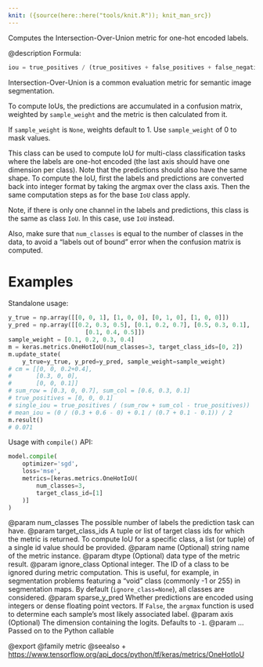 ```yaml
---
knit: ({source(here::here("tools/knit.R")); knit_man_src})
---
```

Computes the Intersection-Over-Union metric for one-hot encoded labels.

@description
Formula:

```python
iou = true_positives / (true_positives + false_positives + false_negatives)
```
Intersection-Over-Union is a common evaluation metric for semantic image
segmentation.

To compute IoUs, the predictions are accumulated in a confusion matrix,
weighted by `sample_weight` and the metric is then calculated from it.

If `sample_weight` is `None`, weights default to 1.
Use `sample_weight` of 0 to mask values.

This class can be used to compute IoU for multi-class classification tasks
where the labels are one-hot encoded (the last axis should have one
dimension per class). Note that the predictions should also have the same
shape. To compute the IoU, first the labels and predictions are converted
back into integer format by taking the argmax over the class axis. Then the
same computation steps as for the base `IoU` class apply.

Note, if there is only one channel in the labels and predictions, this class
is the same as class `IoU`. In this case, use `IoU` instead.

Also, make sure that `num_classes` is equal to the number of classes in the
data, to avoid a "labels out of bound" error when the confusion matrix is
computed.

# Examples
Standalone usage:

```python
y_true = np.array([[0, 0, 1], [1, 0, 0], [0, 1, 0], [1, 0, 0]])
y_pred = np.array([[0.2, 0.3, 0.5], [0.1, 0.2, 0.7], [0.5, 0.3, 0.1],
                      [0.1, 0.4, 0.5]])
sample_weight = [0.1, 0.2, 0.3, 0.4]
m = keras.metrics.OneHotIoU(num_classes=3, target_class_ids=[0, 2])
m.update_state(
    y_true=y_true, y_pred=y_pred, sample_weight=sample_weight)
# cm = [[0, 0, 0.2+0.4],
#       [0.3, 0, 0],
#       [0, 0, 0.1]]
# sum_row = [0.3, 0, 0.7], sum_col = [0.6, 0.3, 0.1]
# true_positives = [0, 0, 0.1]
# single_iou = true_positives / (sum_row + sum_col - true_positives))
# mean_iou = (0 / (0.3 + 0.6 - 0) + 0.1 / (0.7 + 0.1 - 0.1)) / 2
m.result()
# 0.071
```

Usage with `compile()` API:

```python
model.compile(
    optimizer='sgd',
    loss='mse',
    metrics=[keras.metrics.OneHotIoU(
        num_classes=3,
        target_class_id=[1]
    )]
)
```

@param num_classes The possible number of labels the prediction task can have.
@param target_class_ids A tuple or list of target class ids for which the
    metric is returned. To compute IoU for a specific class, a list
    (or tuple) of a single id value should be provided.
@param name (Optional) string name of the metric instance.
@param dtype (Optional) data type of the metric result.
@param ignore_class Optional integer. The ID of a class to be ignored during
    metric computation. This is useful, for example, in segmentation
    problems featuring a "void" class (commonly -1 or 255) in
    segmentation maps. By default (`ignore_class=None`), all classes are
    considered.
@param sparse_y_pred Whether predictions are encoded using integers or
    dense floating point vectors. If `False`, the `argmax` function
    is used to determine each sample's most likely associated label.
@param axis (Optional) The dimension containing the logits. Defaults to `-1`.
@param ... Passed on to the Python callable

@export
@family metric
@seealso
+ <https://www.tensorflow.org/api_docs/python/tf/keras/metrics/OneHotIoU>
